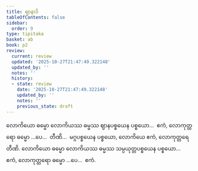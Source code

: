 ```yaml
---
title: ဈာနာဒိ
tableOfContents: false
sidebar:
  order: 9
type: tipitaka
basket: ab
book: p2
review:
  current: review
  updated: '2025-10-27T21:47:49.322148'
  updated_by: ''
  notes: ''
  history:
  - state: review
    date: '2025-10-27T21:47:49.322148'
    updated_by: ''
    notes: ''
    previous_state: draft
---
```



<ReviewStatus review={frontmatter.review} showDetails={true} />

<HypothesisAnnotation frontmatter={frontmatter} />

<DynamicBreadcrumb />

<Division number="165" book="p2" e="ch" v="38" p="111">

<Paragraph number="922" book="p2">
လောကိယော ဓမ္မော လောကိယဿ ဓမ္မဿ ဈာနပစ္စယေန ပစ္စယော…  ဧကံ, လောကုတ္တရော ဓမ္မော …ပေ…  တီဏိ…  မဂ္ဂပစ္စယေန ပစ္စယော, လောကိယေ ဧကံ, လောကုတ္တရေ တီဏိ.
</Paragraph>

<Paragraph number="923" book="p2">
လောကိယော ဓမ္မော လောကိယဿ ဓမ္မဿ သမ္ပယုတ္တပစ္စယေန ပစ္စယော…  ဧကံ, လောကုတ္တရော ဓမ္မော …ပေ…  ဧကံ.
</Paragraph>
</Division>